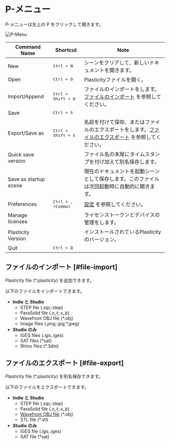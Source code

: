 # P-メニュー

P-メニューは左上の P をクリックして開きます。

![P-Menu](/img/file-menu.png)

| Command Name          | Shortcut                    | Note                                                                                         |
| --------------------- | --------------------------- | -------------------------------------------------------------------------------------------- |
| New                   | <kbd>Ctrl + N</kbd>         | シーンをクリアして、新しいドキュメントを開きます。                                             |
| Open                  | <kbd>Ctrl + O</kbd>         | Plasticityファイルを開く。                                                                     |
| Import/Append         | <kbd>Ctrl + Shift + O</kbd> | ファイルのインポートをします。[ファイルのインポート](#file-import) を参照してください。                                      |
| Save                  | <kbd>Ctrl + S</kbd>         |                                                                                              |
| Export/Save as        | <kbd>Ctrl + Shift + S</kbd> | 名前を付けて保存、またはファイルのエクスポートをします。[ファイルのエクスポート](#file-export) を参照してください。                                    |
| Quick save version    |                             | ファイル名の末尾にタイムスタンプを付け加えて別名保存します。                                   |
| Save as startup scene |                             | 現在のドキュメントを起動シーンとして保存します。このファイルは次回起動時に自動的に開きます。 |
| Preferences           | <kbd>Ctrl + , (Comma)</kbd> | [設定](./preferences) を参照してください。                                                     |
| Manage licenses       |                             | ライセンストークンとデバイスの管理をします。                                                 |
| Plasticity Version    |                             | インストールされているPlasticityのバージョン。                                                 |
| Quit                  | <kbd>Ctrl + Q</kbd>         |                                                                                              |


## ファイルのインポート [#file-import]

Plasticity file (*.plasticity) を追加できます。


以下のファイルをインポートできます。

- **Indie と Studio** 
    - STEP file (*.stp;*.step)
    - ParaSolid file (*.x_t;*.x_b)
    - Wavefront OBJ file (*.obj)
    - Image files (*.png;*.jpg;*.jpeg)
- **Studio のみ**
    - IGES files (*.igs;*.iges) 
    - SAT files (*sat)
    - Rhino files (*.3dm) 

## ファイルのエクスポート [#file-export]

Plasticity file (*.plasticity) を別名保存できます。

以下のファイルをエクスポートできます。

- **Indie と Studio** 
    - STEP file (*.stp;*.step)
    - ParaSolid file (*.x_t;*.x_b)
    - [Wavefront OBJ file](./export-obj) (*.obj)
    - STL file (*.stl)
- **Studio のみ**
    - IGES file (*.igs;*.iges)
    - SAT file (*sat)












